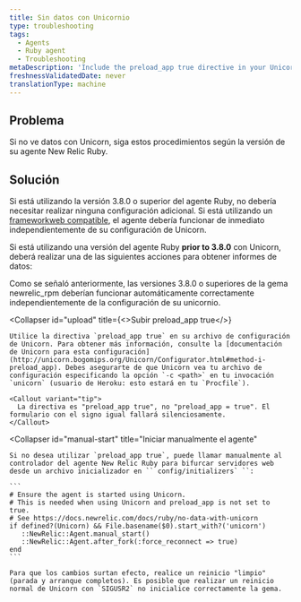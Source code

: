 ```yaml
---
title: Sin datos con Unicornio
type: troubleshooting
tags:
  - Agents
  - Ruby agent
  - Troubleshooting
metaDescription: 'Include the preload_app true directive in your Unicorn configuration for New Relic''s Ruby agent, and then do a clean stop and restart.'
freshnessValidatedDate: never
translationType: machine
---
```


## Problema

Si no ve datos con Unicorn, siga estos procedimientos según la versión de su agente New Relic Ruby.

## Solución

Si está utilizando la versión 3.8.0 o superior del agente Ruby, no debería necesitar realizar ninguna configuración adicional. Si está utilizando un [frameworkweb compatible](/docs/ruby/supported-frameworks), el agente debería funcionar de inmediato independientemente de su configuración de Unicorn.

Si está utilizando una versión del agente Ruby <DNT>**prior to 3.8.0**</DNT> con Unicorn, deberá realizar una de las siguientes acciones para obtener informes de datos:

<CollapserGroup>
  <Collapser
    id="upgrade"
    title="Actualice a newrelic_rpm 3.8.0 o superior"
  >
    Como se señaló anteriormente, las versiones 3.8.0 o superiores de la gema newrelic_rpm deberían funcionar automáticamente correctamente independientemente de la configuración de su unicornio.
  </Collapser>

  <Collapser
    id="upload"
    title={<>Subir <InlineCode>preload_app true</InlineCode></>}
  >
    Utilice la directiva `preload_app true` en su archivo de configuración de Unicorn. Para obtener más información, consulte la [documentación de Unicorn para esta configuración](http://unicorn.bogomips.org/Unicorn/Configurator.html#method-i-preload_app). Debes asegurarte de que Unicorn vea tu archivo de configuración especificando la opción `-c <path>` en tu invocación `unicorn` (usuario de Heroku: esto estará en tu `Procfile`).

    <Callout variant="tip">
      La directiva es "preload_app true", no "preload_app = true". El formulario con el signo igual fallará silenciosamente.
    </Callout>
  </Collapser>

  <Collapser
    id="manual-start"
    title="Iniciar manualmente el agente"
  >
    Si no desea utilizar `preload_app true`, puede llamar manualmente al controlador del agente New Relic Ruby para bifurcar servidores web desde un archivo inicializador en `` config/initializers` ``:

    ```
    # Ensure the agent is started using Unicorn.
    # This is needed when using Unicorn and preload_app is not set to true.
    # See https://docs.newrelic.com/docs/ruby/no-data-with-unicorn 
    if defined?(Unicorn) && File.basename($0).start_with?('unicorn') 
       ::NewRelic::Agent.manual_start() 
       ::NewRelic::Agent.after_fork(:force_reconnect => true) 
    end
    ```

    Para que los cambios surtan efecto, realice un reinicio "limpio" (parada y arranque completos). Es posible que realizar un reinicio normal de Unicorn con `SIGUSR2` no inicialice correctamente la gema.
  </Collapser>
</CollapserGroup>